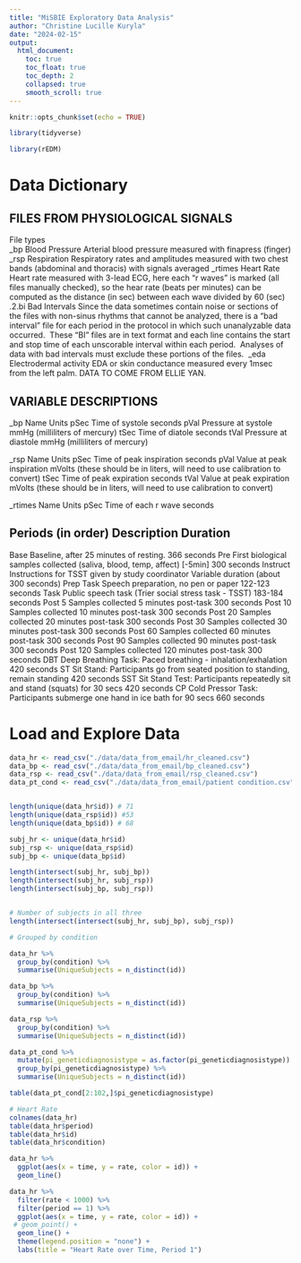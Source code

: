 ```yaml
---
title: "MiSBIE Exploratory Data Analysis"
author: "Christine Lucille Kuryla"
date: "2024-02-15"
output:  
  html_document:
    toc: true
    toc_float: true
    toc_depth: 2
    collapsed: true
    smooth_scroll: true
---
```


```r
knitr::opts_chunk$set(echo = TRUE)

library(tidyverse)

library(rEDM)

```

# Data Dictionary 

## FILES FROM PHYSIOLOGICAL SIGNALS		
File types		
_bp	Blood Pressure	Arterial blood pressure measured with finapress (finger)
_rsp	Respiration	Respiratory rates and amplitudes measured with two chest bands (abdominal and thoracis) with signals averaged
_rtimes	Heart Rate	Heart rate measured with 3-lead ECG, here each "r waves" is marked (all files manually checked), so the hear rate (beats per minutes) can be computed as the distance (in sec) between each wave divided by 60 (sec)
.2.bi	Bad Intervals	Since the data sometimes contain noise or sections of the files with non-sinus rhythms that cannot be analyzed, there is a “bad interval” file for each period in the protocol in which such unanalyzable data occurred.  These “BI” files are in text format and each line contains the start and stop time of each unscorable interval within each period.  Analyses of data with bad intervals must exclude these portions of the files. 
_eda	Electrodermal activity	EDA or skin conductance measured every 1msec from the left palm. DATA TO COME FROM ELLIE YAN.
		
		
## VARIABLE DESCRIPTIONS		
_bp	Name	Units
pSec	Time of systole	seconds
pVal	Pressure at systole	mmHg (milliliters of mercury)
tSec	Time of diatole	seconds
tVal	Pressure at diastole	mmHg (milliliters of mercury)
		
_rsp	Name	Units
pSec	Time of peak inspiration	seconds
pVal	Value at peak inspiration	mVolts (these should be in liters, will need to use calibration to convert)
tSec	Time of peak expiration	seconds
tVal	Value at peak expiration	mVolts (these should be in liters, will need to use calibration to convert)
		
_rtimes	Name	Units
pSec	Time of each r wave	seconds

## Periods (in order)	Description	Duration
Base	Baseline, after 25 minutes of resting.	366 seconds
Pre	First biological samples collected (saliva, blood, temp, affect) [-5min]	300 seconds
Instruct	Instructions for TSST given by study coordinator	Variable duration (about 300 seconds)
Prep Task	Speech preparation, no pen or paper	122-123 seconds
Task	Public speech task (Trier social stress task - TSST)	183-184 seconds
Post 5	Samples collected 5 minutes post-task	300 seconds
Post 10	Samples collected 10 minutes post-task	300 seconds
Post 20	Samples collected 20 minutes post-task	300 seconds
Post 30	Samples collected 30 minutes post-task	300 seconds
Post 60	Samples collected 60 minutes post-task	300 seconds
Post 90	Samples collected 90 minutes post-task	300 seconds
Post 120	Samples collected 120 minutes post-task	300 seconds
DBT	Deep Breathing Task: Paced breathing - inhalation/exhalation	420 seconds
ST	Sit Stand: Participants go from seated position to standing, remain standing	420 seconds
SST	Sit Stand Test: Participants repeatedly sit and stand (squats) for 30 secs	420 seconds
CP	Cold Pressor Task: Participants submerge one hand in ice bath for 90 secs	660 seconds


# Load and Explore Data

```r
data_hr <- read_csv("./data/data_from_email/hr_cleaned.csv")
data_bp <- read_csv("./data/data_from_email/bp_cleaned.csv")
data_rsp <- read_csv("./data/data_from_email/rsp_cleaned.csv")
data_pt_cond <- read_csv("./data/data_from_email/patient condition.csv")


length(unique(data_hr$id)) # 71
length(unique(data_rsp$id)) #53
length(unique(data_bp$id)) # 68

subj_hr <- unique(data_hr$id)
subj_rsp <- unique(data_rsp$id)
subj_bp <- unique(data_bp$id)

length(intersect(subj_hr, subj_bp))
length(intersect(subj_hr, subj_rsp))
length(intersect(subj_bp, subj_rsp))


# Number of subjects in all three
length(intersect(intersect(subj_hr, subj_bp), subj_rsp))

# Grouped by condition 

data_hr %>%
  group_by(condition) %>%
  summarise(UniqueSubjects = n_distinct(id)) 

data_bp %>%
  group_by(condition) %>%
  summarise(UniqueSubjects = n_distinct(id)) 

data_rsp %>%
  group_by(condition) %>%
  summarise(UniqueSubjects = n_distinct(id))

data_pt_cond %>%
  mutate(pi_geneticdiagnosistype = as.factor(pi_geneticdiagnosistype)) %>% 
  group_by(pi_geneticdiagnosistype) %>%
  summarise(UniqueSubjects = n_distinct(id))

table(data_pt_cond[2:102,]$pi_geneticdiagnosistype)

```



```r
# Heart Rate
colnames(data_hr)
table(data_hr$period)
table(data_hr$id)
table(data_hr$condition)

data_hr %>% 
  ggplot(aes(x = time, y = rate, color = id)) +
  geom_line()

data_hr %>% 
  filter(rate < 1000) %>% 
  filter(period == 1) %>% 
  ggplot(aes(x = time, y = rate, color = id)) +
 # geom_point() +
  geom_line() +
  theme(legend.position = "none") +
  labs(title = "Heart Rate over Time, Period 1")


```

